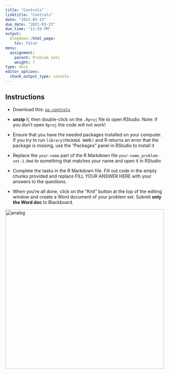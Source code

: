 ```yaml
---
title: "Controls"
linktitle: "Controls"
date: "2021-03-23"
due_date: "2021-03-23"
due_time: "11:59 PM"
output:
  blogdown::html_page:
    toc: false
menu:
  assignment:
    parent: Problem sets
    weight: 7
type: docs
editor_options: 
  chunk_output_type: console
---
```


## Instructions


- Download this: <i class="far fa-file-archive"></i> [`ps-controls`](/files/ps-controls.zip)

- **unzip** it, then double-click on the `.Rproj` file to open RStudio. Note: if you don't open `Rproj` the code will not work!

- Ensure that you have the needed packages installed on your computer. If you try to run `library(PACKAGE NAME)` and R returns an error that the package is missing, use the “Packages” panel in RStudio to install it

- Replace the `your-name` part of the R Markdown file `your-name_problem-set-1.Rmd` to something that matches your name and open it in RStudio

- Complete the tasks in the R Markdown file. Fill out code in the empty chunks provided and replace FILL YOUR ANSWER HERE with your answers to the questions.

- When you’re all done, click on the “Knit” button at the top of the editing window and create a Word document of your problem set. Submit **only the Word doc** to Blackboard.



<img src="/images/assignment/knit-button.png" alt="analog" width="500"/>
